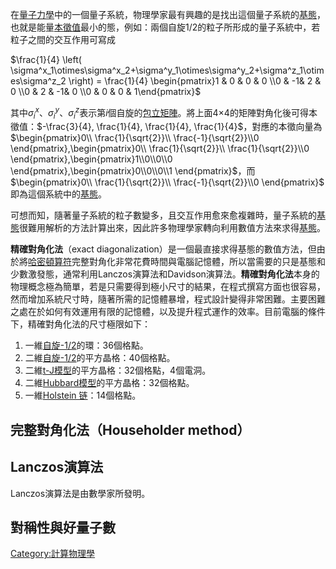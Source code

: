 {{Unreferenced|time=2020-03-07T07:40:11+00:00}}
{{expand language|1=en|page=Exact diagonalization|time=2019-08-22T07:59:03+00:00}}
在[[量子力學|量子力學]]中的一個量子系統，物理學家最有興趣的是找出這個量子系統的[[基態|基態]]，也就是能量[[本徵值|本徵值]]最小的態，例如：兩個自旋1/2的粒子所形成的量子系統中，若粒子之間的交互作用可寫成

<math>\frac{1}{4} \left( \sigma^x_1\otimes\sigma^x_2+\sigma^y_1\otimes\sigma^y_2+\sigma^z_1\otimes\sigma^z_2 \right) = 
\frac{1}{4} \begin{pmatrix}1 & 0 & 0 & 0 \\0 & -1& 2 & 0 \\0 & 2 & -1& 0 \\0 & 0 & 0 & 1\end{pmatrix}</math>

其中<math>\sigma^x_i</math>、<math>\sigma^y_i</math>、<math>\sigma^z_i</math>表示第<math>i</math>個自旋的[[包立矩陣|包立矩陣]]。將上面4×4的矩陣對角化後可得本徵值：<math>-\frac{3}{4}, \frac{1}{4}, \frac{1}{4}, \frac{1}{4}</math>，對應的本徵向量為<math>\begin{pmatrix}0\\ \frac{1}{\sqrt{2}}\\ \frac{-1}{\sqrt{2}}\\0 \end{pmatrix},\begin{pmatrix}0\\ \frac{1}{\sqrt{2}}\\ \frac{1}{\sqrt{2}}\\0 \end{pmatrix},\begin{pmatrix}1\\0\\0\\0 \end{pmatrix},\begin{pmatrix}0\\0\\0\\1 \end{pmatrix}</math>，而 <math>\begin{pmatrix}0\\ \frac{1}{\sqrt{2}}\\ \frac{-1}{\sqrt{2}}\\0 \end{pmatrix}</math> 即為這個系統中的[[基態|基態]]。

可想而知，隨著量子系統的粒子數變多，且交互作用愈來愈複雜時，量子系統的[[基態|基態]]很難用解析的方法計算出來，因此許多物理學家轉向利用數值方法來求得[[基態|基態]]。

'''精確對角化法'''（exact diagonalization）是一個最直接求得基態的數值方法，但由於將[[哈密頓算符|哈密頓算符]]完整對角化非常花費時間與電腦記憶體，所以當需要的只是基態和少數激發態，通常利用Lanczos演算法和Davidson演算法。'''精確對角化法'''本身的物理概念極為簡單，若是只需要得到極小尺寸的結果，在程式撰寫方面也很容易，然而增加系統尺寸時，隨著所需的記憶體暴增，程式設計變得非常困難。主要困難之處在於如何有效運用有限的記憶體，以及提升程式運作的效率。目前電腦的條件下，精確對角化法的尺寸極限如下：

# 一維[[自旋-1/2|自旋-1/2]]的環：36個格點。
# 二維[[自旋-1/2|自旋-1/2]]的平方晶格：40個格點。
# 二維[[t-J模型|t-J模型]]的平方晶格：32個格點，4個電洞。
# 二維[[Hubbard模型|Hubbard模型]]的平方晶格：32個格點。
# 一維[[Holstein_链|Holstein 链]]：14個格點。

== 完整對角化法（Householder method） ==

== Lanczos演算法 ==
Lanczos演算法是由數學家{{tsl|en|Cornelius Lanczos|}}所發明。

== 對稱性與好量子數 ==



[[Category:計算物理學|Category:計算物理學]]